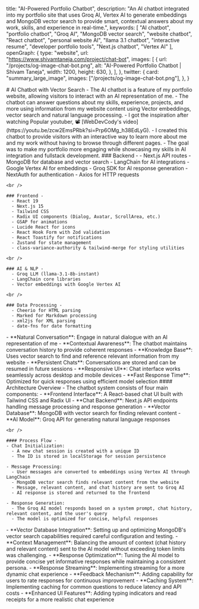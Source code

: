 
  title: "AI-Powered Portfolio Chatbot",
  description: "An AI chatbot integrated into my portfolio site that uses Groq AI, Vertex AI to generate embeddings and MongoDB vector search to provide smart, contextual answers about my work, skills, and experience in real-time.",
  keywords: [
    "AI chatbot",
    "portfolio chatbot",
    "Groq AI",
    "MongoDB vector search",
    "website chatbot",
    "React chatbot",
    "personal website AI",
    "llama 3.1 chatbot",
    "interactive resume",
    "developer portfolio tools",
    "Next.js chatbot",
    "Vertex AI"
  ],
  openGraph: {
    type: "website",
    url: "https://www.shivamtaneja.com/project/chat-bot",
    images: [
      {
        url: "/projects/og-image-chat-bot.png",
        alt: "AI-Powered Portfolio Chatbot | Shivam Taneja",
        width: 1200,
        height: 630,
      },
    ],
  },
  twitter: {
    card: "summary_large_image",
    images: ["/projects/og-image-chat-bot.png"],
  },
}

<Wrapper>
  # AI Chatbot with Vector Search

  <HighlightChatbot />

  <SubSection title="About The Project">
    - The AI chatbot is a feature of my portfolio website, allowing visitors to interact with an AI representation of me.
    - The chatbot can answer questions about my skills, experience, projects, and more using information from my website content using Vector embeddings, vector search and natural language processing.
  </SubSection>

  <SubSection title="Inspiration">
    - I got the inspiration after watching Popular youtuber, 📽️ [WebDevCody's video](https://youtu.be/zcw2EmsPRbk?si=Prp6OMg_h38EdLyG).
    - I created this chatbot to provide visitors with an interactive way to learn more about me and my work without having to browse through different pages. 
    - The goal was to make my portfolio more engaging while showcasing my skills in AI integration and fullstack development.
  </SubSection>

  <SubSection title="Technologies Used">
    ### Backend -
      - Next.js API routes
      - MongoDB for database and vector search
      - LangChain for AI integrations
      - Google Vertex AI for embeddings
      - Groq SDK for AI response generation
      - NextAuth for authentication
      - Axios for HTTP requests

    <br />

    ### Frontend -
      - React 19
      - Next.js 15
      - Tailwind CSS
      - Radix UI components (Dialog, Avatar, ScrollArea, etc.)
      - GSAP for animations
      - Lucide React for icons
      - React Hook Form with Zod validation
      - React Toastify for notifications
      - Zustand for state management
      - class-variance-authority & tailwind-merge for styling utilities

    <br />

    ### AI & NLP -
      - Groq LLM (llama-3.1-8b-instant)
      - LangChain core libraries
      - Vector embeddings with Google Vertex AI

    <br />
    
    ### Data Processing -
      - Cheerio for HTML parsing
      - Marked for Markdown processing
      - xml2js for XML parsing
      - date-fns for date formatting
  </SubSection>

  <SubSection title="Features">
    - **Natural Conversation**: Engage in natural dialogue with an AI representation of me
    - **Contextual Awareness**: The chatbot maintains conversation history to provide coherent responses
    - **Knowledge Base**: Uses vector search to find and reference relevant information from my website
    - **Persistent Chats**: Conversations are stored and can be resumed in future sessions
    - **Responsive UI**: Chat interface works seamlessly across desktop and mobile devices
    - **Fast Response Time**: Optimized for quick responses using efficient model selection
  </SubSection>

  <SubSection title="How It Works">
    #### Architecture Overview -
    The chatbot system consists of four main components:
    - **Frontend Interface**: A React-based chat UI built with Tailwind CSS and Radix UI
    - **Chat Backend**: Next.js API endpoints handling message processing and response generation
    - **Vector Database**: MongoDB with vector search for finding relevant content
    - **AI Model**: Groq API for generating natural language responses

    <br />

    #### Process Flow -
    - Chat Initialization:
      - A new chat session is created with a unique ID
      - The ID is stored in localStorage for session persistence

    - Message Processing:
      - User messages are converted to embeddings using Vertex AI through LangChain
      - MongoDB vector search finds relevant content from the website
      - Message, relevant content, and chat history are sent to Groq AI
      - AI response is stored and returned to the frontend

    - Response Generation:
      - The Groq AI model responds based on a system prompt, chat history, relevant content, and the user's query
      - The model is optimized for concise, helpful responses
  </SubSection>

  <SubSection title="Challenges Faced">
    - **Vector Database Integration**: Setting up and optimizing MongoDB's vector search capabilities required careful configuration and testing.
    - **Context Management**: Balancing the amount of context (chat history and relevant content) sent to the AI model without exceeding token limits was challenging.
    - **Response Optimization**: Tuning the AI model to provide concise yet informative responses while maintaining a consistent persona.
  </SubSection>

  <SubSection title="Future Improvements">
    - **Response Streaming**: Implementing streaming for a more dynamic chat experience
    - **Feedback Mechanism**: Adding capability for users to rate responses for continuous improvement
    - **Caching System**: Implementing caching for common questions to reduce latency and API costs
    - **Enhanced UI Features**: Adding typing indicators and read receipts for a more realistic chat experience
  </SubSection>
</Wrapper>